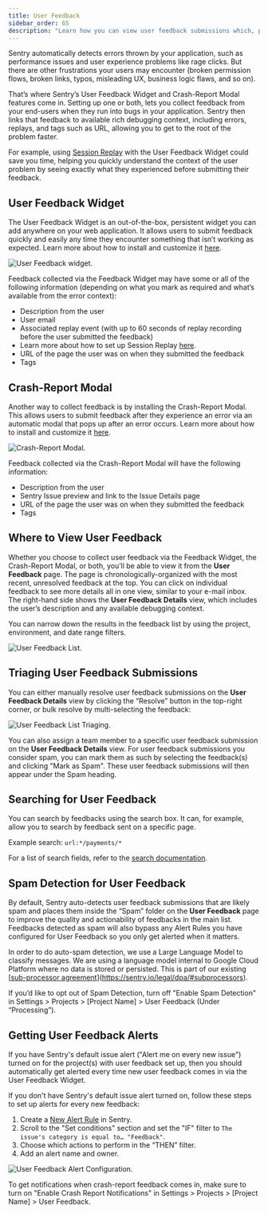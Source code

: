 ```yaml
---
title: User Feedback
sidebar_order: 65
description: "Learn how you can view user feedback submissions which, paired with the original event, give you additional insight into issues."
---
```


Sentry automatically detects errors thrown by your application, such as performance issues and user experience problems like rage clicks. But there are other frustrations your users may encounter (broken permission flows, broken links, typos, misleading UX, business logic flaws, and so on).

That’s where Sentry’s User Feedback Widget and Crash-Report Modal features come in. Setting up one or both, lets you collect feedback from your end-users when they run into bugs in your application. Sentry then links that feedback to available rich debugging context, including errors, replays, and tags such as URL, allowing you to get to the root of the problem faster.

For example, using [Session Replay](/product/session-replay/) with the User Feedback Widget could save you time, helping you quickly understand the context of the user problem by seeing exactly what they experienced before submitting their feedback.

## User Feedback Widget

The User Feedback Widget is an out-of-the-box, persistent widget you can add anywhere on your web application. It allows users to submit feedback quickly and easily any time they encounter something that isn’t working as expected. Learn more about how to install and customize it [here](https://docs.sentry.io/product/user-feedback/setup/).

![User Feedback widget.](./img/user-feedback-widget.png)

Feedback collected via the Feedback Widget may have some or all of the following information (depending on what you mark as required and what’s available from the error context):

- Description from the user
- User email
- Associated replay event (with up to 60 seconds of replay recording before the user submitted the feedback)
- Learn more about how to set up Session Replay [here](/product/session-replay/getting-started/).
- URL of the page the user was on when they submitted the feedback
- Tags

## Crash-Report Modal

Another way to collect feedback is by installing the Crash-Report Modal. This allows users to submit feedback after they experience an error via an automatic modal that pops up after an error occurs. Learn more about how to install and customize it [here](https://docs.sentry.io/platforms/javascript/enriching-events/user-feedback/#embeddable-javascript-widget).

![Crash-Report Modal.](./img/crash-report-user-feedback.png)

Feedback collected via the Crash-Report Modal will have the following information:

- Description from the user
- Sentry Issue preview and link to the Issue Details page
- URL of the page the user was on when they submitted the feedback
- Tags

## Where to View User Feedback

Whether you choose to collect user feedback via the Feedback Widget, the Crash-Report Modal, or both, you’ll be able to view it from the **User Feedback** page. The page is chronologically-organized with the most recent, unresolved feedback at the top. You can click on individual feedback to see more details all in one view, similar to your e-mail inbox. The right-hand side shows the **User Feedback Details** view, which includes the user’s description and any available debugging context.

You can narrow down the results in the feedback list by using the project, environment, and date range filters.

![User Feedback List.](./img/user-feedback-list.png)

## Triaging User Feedback Submissions

You can either manually resolve user feedback submissions on the **User Feedback Details** view by clicking the “Resolve” button in the top-right corner, or bulk resolve by multi-selecting the feedback:

![User Feedback List Triaging.](./img/user-feedback-triaging.png)

You can also assign a team member to a specific user feedback submission on the **User Feedback Details** view. For user feedback submissions you consider spam, you can mark them as such by selecting the feedback(s) and clicking "Mark as Spam". These user feedback submissions will then appear under the Spam heading. 

## Searching for User Feedback

You can search by feedbacks using the search box. It can, for example, allow you to search by feedback sent on a specific page.

Example search: `url:*/payments/*`

For a list of search fields, refer to the [search documentation](https://docs.sentry.io/product/reference/search/searchable-properties/user-feedback/).

## Spam Detection for User Feedback
By default, Sentry auto-detects user feedback submissions that are likely spam and places them inside the “Spam” folder on the **User Feedback** page to improve the quality and actionability of feedbacks in the main list. Feedbacks detected as spam will also bypass any Alert Rules you have configured for User Feedback so you only get alerted when it matters.

In order to do auto-spam detection, we use a Large Language Model to classify messages. We are using a language model internal to Google Cloud Platform where no data is stored or persisted. This is part of our existing [[sub-processor agreement](https://sentry.io/legal/dpa/#subprocessors)](https://sentry.io/legal/dpa/#subprocessors).

If you’d like to opt out of Spam Detection, turn off "Enable Spam Detection" in Settings > Projects > [Project Name] > User Feedback (Under “Processing”).



## Getting User Feedback Alerts

If you have Sentry's default issue alert ("Alert me on every new issue") turned on for the project(s) with user feedback set up, then you should automatically get alerted every time new user feedback comes in via the User Feedback Widget.

If you don't have Sentry's default issue alert turned on, follow these steps to set up alerts for every new feedback:

1. Create a [New Alert Rule](https://sentry.io/alerts/new/issue/) in Sentry.
2. Scroll to the "Set conditions" section and set the "IF" filter to `The issue's category is equal to… "Feedback"`.
3. Choose which actions to perform in the “THEN” filter.
4. Add an alert name and owner.

![User Feedback Alert Configuration.](./img/user-feedback-alert-configuration.png)

To get notifications when crash-report feedback comes in, make sure to turn on "Enable Crash Report Notifications" in Settings > Projects > [Project Name] > User Feedback.
